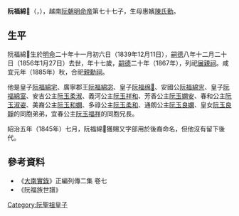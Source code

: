 '''阮福綿𡩡'''（{{vie|v='''Nguyễn Phúc Miên Sách'''|hn=阮福綿𡩡}}，{{bd|1839年|12月11日|1856年|1月27日|catIdx=N阮}}），越南[[阮朝|阮朝]][[明命帝|明命帝]]第七十七子，生母惠嬪[[陳氏勳|陳氏勳]]。

==生平==
阮福綿𡩡生於[[明命|明命]]二十年十一月初六日（1839年12月11日），[[嗣德|嗣德]]八年十二月二十日（1856年1月27日）去世，年十七歲，[[嗣德|嗣德]]二十年（1867年），列祀[[展親祠|展親祠]]。咸宜元年（1885年）秋，合祀[[親勳祠|親勳祠]]。

他是皇子[[阮福綿宅|阮福綿宅]]、廣寧郡王[[阮福綿宓|阮福綿宓]]、皇子[[阮福绵𡨽|阮福绵𡨽]]、安國公[[阮福綿㝘|阮福綿㝘]]、皇子[[阮福綿室|阮福綿室]]、安吉公主[[阮玉柔淑|阮玉柔淑]]、義河公主[[阮玉祥和|阮玉祥和]]、芳香公主[[阮玉嫻安|阮玉嫻安]]、春和公主[[阮玉淑姿|阮玉淑姿]]、美裔公主[[阮玉和嫻|阮玉和嫻]]、多祿公主[[阮玉柔和|阮玉柔和]]、通朗公主[[阮玉良嫻|阮玉良嫻]]、皇女[[阮玉良靜|阮玉良靜]]的同胞弟弟，宜春公主[[阮玉福祥|阮玉福祥]]的同胞兄長。

紹治五年（1845年）七月，阮福綿𡩡獲賜又字部用於後裔命名，但他沒有留下後代。

==參考資料==
*《[[大南實錄|大南實錄]]》正編列傳二集 卷七
*《阮福族世譜》
{{阮聖祖子女}}
[[Category:阮聖祖皇子|Category:阮聖祖皇子]]